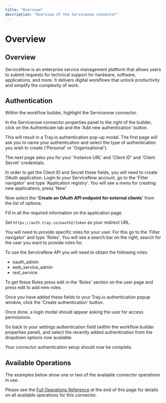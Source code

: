 ```yaml
---
title: "Overview"
description: "Overview of the Servicenow connector"
---
```


# Overview

## Overview

ServiceNow is an enterprise service management platform that allows users to submit requests for technical support for hardware, software, applications, and more. It delivers digital workflows that unlock productivity and simplify the complexity of work.

## Authentication

Within the workflow builder, highlight the Servicenow connector.

In the Servicenow connector properties panel to the right of the builder, click on the Authenticate tab and the 'Add new authentication' button.

This will result in a Tray.io authentication pop-up modal. The first page will ask you to name your authentication and select the type of authentication you wish to create ('Personal' or 'Organisational').

The next page asks you for your 'Instance URL' and 'Client ID' and 'Client Secret' credentials.

In order to get the Client ID and Secret these fields, you will need to create OAuth application. Login to your ServiceNow account, go to the 'Filter navigator' and type 'Application registry'. You will see a menu for creating new applications, press 'New'

Now select the '**Create an OAuth API endpoint for external clients**' from the list of options:

Fill in all the required information on the application page.

Set `https://auth.tray.io/oauth2/token` as your redirect URL.

You will need to provide specific roles for your user. For this go to the 'Filter navigator' and type 'Roles'. You will see a search bar on the right, search for the user you want to provide roles for.

To use the ServiceNow API you will need to obtain the following roles:

- oauth_admin
- web_service_admin
- rest_service

To get these Roles press edit in the 'Roles' section on the user page and press edit to add new roles.

Once you have added these fields to your Tray.io authentication popup window, click the 'Create authentication' button.

Once done, a login modal should appear asking the user for access permissions.

Go back to your settings authentication field (within the workflow builder properties panel), and select the recently added authentication from the dropdown options now available.

Your connector authentication setup should now be complete.

## Available Operations

The examples below show one or two of the available connector operations in use.

Please see the [Full Operations Reference](#operationsFull) at the end of this page for details on all available operations for this connector.
